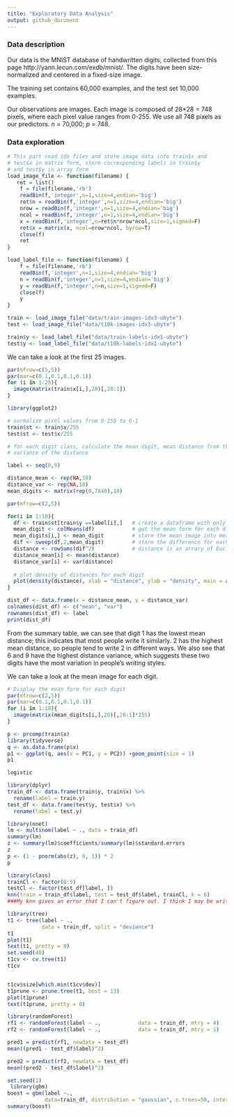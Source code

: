 ```yaml
---
title: "Exploratory Data Analysis"
output: github_document
---
```


### Data description

Our data is the MNIST database of handwritten digits, collected from this page http://yann.lecun.com/exdb/mnist/. The digits have been size-normalized and centered in a fixed-size image.

The training set contains 60,000 examples, and the test set 10,000 examples.

Our observations are images. Each image is composed of 28*28 = 748 pixels, where each pixel value ranges from 0-255. We use all 748 pixels as our predictors. $n$ = 70,000; $p$ = 748.

### Data exploration

```r
# This part read idx files and store image data into train$x and 
# test$x in matrix form, store corresponding labels in train$y 
# and test$y in array form 
load_image_file <- function(filename) {
   ret = list()
    f = file(filename,'rb')
    readBin(f,'integer',n=1,size=4,endian='big')
    ret$n = readBin(f,'integer',n=1,size=4,endian='big')
    nrow = readBin(f,'integer',n=1,size=4,endian='big')
    ncol = readBin(f,'integer',n=1,size=4,endian='big')
    x = readBin(f,'integer',n=ret$n*nrow*ncol,size=1,signed=F)
    ret$x = matrix(x, ncol=nrow*ncol, byrow=T)
    close(f)
    ret
}

load_label_file <- function(filename) {
    f = file(filename,'rb')
    readBin(f,'integer',n=1,size=4,endian='big')
    n = readBin(f,'integer',n=1,size=4,endian='big')
    y = readBin(f,'integer',n=n,size=1,signed=F)
    close(f)
    y
}

train <- load_image_file("data/train-images-idx3-ubyte")
test <- load_image_file("data/t10k-images-idx3-ubyte")

train$y <- load_label_file("data/train-labels-idx1-ubyte")
test$y <- load_label_file("data/t10k-labels-idx1-ubyte")  

```

We can take a look at the first 25 images. 

```r
par(mfrow=c(5,5))
par(mar=c(0.1,0.1,0.1,0.1))
for (i in 1:25){
  image(matrix(train$x[i,],28)[,28:1])
}
```

```r
library(ggplot2)

# normalize pixel values from 0-255 to 0-1 
train$st <- train$x/255
test$st <- test$x/255

# for each digit class, calculate the mean digit, mean distance from the mean digit and 
# variance of the distance

label <- seq(0,9) 

distance_mean <- rep(NA,10)
distance_var <- rep(NA,10)
mean_digits <- matrix(rep(0,7840),10)

par(mfrow=c(2,5))

for(i in 1:10){
  df <- train$st[train$y ==label[i],]   # create a dataframe with only the i-th digit
  mean_digit <- colMeans(df)            # get the mean form for each digit(0-9)
  mean_digits[i,] <- mean_digit         # store the mean image into mean_digits 
  dif <- sweep(df,2,mean_digit)         # store the difference for each image from its mean form 
  distance <- rowSums(dif^2)            # distance is an arrary of Euclidean distances from each image to its mean form
  distance_mean[i] <- mean(distance)
  distance_var[i] <- var(distance)
  
  # plot density of distances for each digit 
  plot(density(distance), xlab = "distance", ylab = "density", main = as.character(label[i]))
}
```

```r
dist_df <- data.frame(x = distance_mean, y = distance_var)
colnames(dist_df) <- c("mean", "var")
rownames(dist_df) <- label
print(dist_df)
```

From the summary table, we can see that digit 1 has the lowest mean distance; this indicates that most people write it similarly. 2 has the highest mean distance, so people tend to write 2 in different ways. We also see that 6 and 9 have the highest distance variance, which suggests these two digits have the most variation in people's writing styles. 

We can take a look at the mean image for each digit. 

```r
# Display the mean form for each digit
par(mfrow=c(2,5))
par(mar=c(0.1,0.1,0.1,0.1))
for (i in 1:10){
  image(matrix(mean_digits[i,],28)[,28:1]*255)
}

p <- prcomp(train$x)
library(tidyverse)
q <- as.data.frame(p$x)
p1 <- ggplot(q, aes(x = PC1, y = PC2)) +geom_point(size = 1)
p1

logistic

library(dplyr)
train_df <- data.frame(train$y, train$x) %>%
  rename(label = train.y)
test_df <- data.frame(test$y, test$x) %>%
  rename(label = test.y)

library(nnet)
lm <- multinom(label ~ ., data = train_df)
summary(lm)
z <- summary(lm)$coefficients/summary(lm)$standard.errors
z
p <- (1 - pnorm(abs(z), 0, 1)) * 2
p

library(class)
trainCl <- factor(0:9)
testCl <- factor(test_df[label, ])
knn(train = train_df$label, test = test_df$label, trainCl, k = 6)
###My knn gives an error that I can't figure out. I think I may be writing the cl wrong which is supposed to be the classifications. It says the length is wrong

library(tree)
t1 <- tree(label ~ ., 
           data = train_df, split = "deviance")
t1
plot(t1)
text(t1, pretty = 0)
set.seed(40)
t1cv <- cv.tree(t1)
t1cv


t1cv$size[which.min(t1cv$dev)]
t1prune <- prune.tree(t1, best = 13)
plot(t1prune)
text(t1prune, pretty = 0)

library(randomForest)
rf1 <- randomForest(label ~ .,            data = train_df, mtry = 4) 
rf2 <- randomForest(label ~ .,            data = train_df, mtry = 1) 

pred1 = predict(rf1, newdata = test_df)
mean((pred1 - test_df$label)^2)

pred2 = predict(rf2, newdata = test_df)
mean((pred2 - test_df$label)^2)

set.seed(1)
 library(gbm)
boost = gbm(label ~., 
            data=train_df, distribution = "gaussian", n.trees=50, interaction.depth = 1, shrinkage = 0.1)
summary(boost)

```




